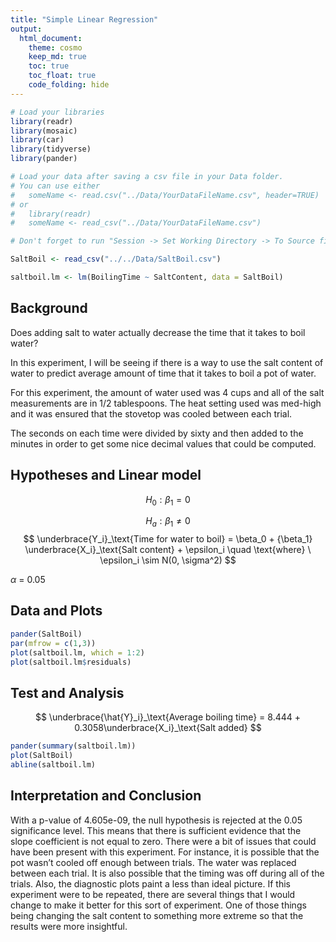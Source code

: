```yaml
---
title: "Simple Linear Regression"
output: 
  html_document:
    theme: cosmo
    keep_md: true
    toc: true
    toc_float: true
    code_folding: hide
---
```


```r
# Load your libraries
library(readr)
library(mosaic)
library(car)
library(tidyverse)
library(pander)

# Load your data after saving a csv file in your Data folder.
# You can use either 
#   someName <- read.csv("../Data/YourDataFileName.csv", header=TRUE)
# or
#   library(readr)
#   someName <- read_csv("../Data/YourDataFileName.csv")

# Don't forget to run "Session -> Set Working Directory -> To Source file location"

SaltBoil <- read_csv("../../Data/SaltBoil.csv")

saltboil.lm <- lm(BoilingTime ~ SaltContent, data = SaltBoil)
```


<!-- Directions

Come up with a simple linear regression of your own creation. 

* Write the Background and clearly state your question. Then collect data and perform the linear regression analysis in order to answer your question. Use the proper order of first, ask the question, then second, figure out the answer.

* You should collect both the quantitative response variable and the quantitative explanatory variable yourself. This can be data you collect from 
    - the internet (like weather data, Facebook data, or
    - your own experiment 
    - your own observational study
* However,     
    - The data should not be a single pre-existing dataset. It must be something that you piece together yourself.

* You need at least $n=3$ $(X,Y)$ pairs to perform the regression. However, your regression will only be useful if you can get around $n=10$ or more observations.

-->


## Background
Does adding salt to water actually decrease the time that it takes to boil water?

In this experiment, I will be seeing if there is a way to use the salt content of water to predict average amount of time that it takes to boil a pot of water.

For this experiment, the amount of water used was 4 cups and all of the salt measurements are in 1/2 tablespoons. The heat setting used was med-high and it was ensured that the stovetop was cooled between each trial.

The seconds on each time were divided by sixty and then added to the minutes in order to get some nice decimal values that could be computed. 

## Hypotheses and Linear model


$$
H_0: \beta_1 = 0
$$

$$
H_a: \beta_1 \neq 0
$$
$$
\underbrace{Y_i}_\text{Time for water to boil} = \beta_0 + {\beta_1} \underbrace{X_i}_\text{Salt content} + \epsilon_i \quad \text{where} \ \epsilon_i \sim N(0, \sigma^2)
$$

$\alpha$ = 0.05


## Data and Plots
```r
pander(SaltBoil)
par(mfrow = c(1,3))
plot(saltboil.lm, which = 1:2)
plot(saltboil.lm$residuals)
```

## Test and Analysis
$$
\underbrace{\hat{Y}_i}_\text{Average boiling time} = 8.444 + 0.3058\underbrace{X_i}_\text{Salt added}
$$

```r
pander(summary(saltboil.lm))
plot(SaltBoil)
abline(saltboil.lm)
```

## Interpretation and Conclusion

With a p-value of 4.605e-09, the null hypothesis is rejected at the 0.05 significance level. This means that there is sufficient evidence that the slope coefficient is not equal to zero. There were a bit of issues that could have been present with this experiment. For instance, it is possible that the pot wasn't cooled off enough between trials. The water was replaced between each trial. It is also possible that the timing was off during all of the trials. Also, the diagnostic plots paint a less than ideal picture. If this experiment were to be repeated, there are several things that I would change to make it better for this sort of experiment. One of those things being changing the salt content to something more extreme so that the results were more insightful.